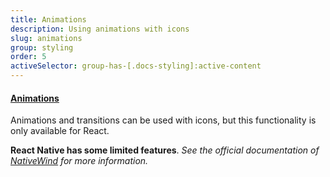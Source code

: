 ```yaml
---
title: Animations
description: Using animations with icons
slug: animations
group: styling
order: 5
activeSelector: group-has-[.docs-styling]:active-content
---
```


#### [Animations](https://tailwindcss.com/docs/animation)
Animations and transitions can be used with icons,
but this functionality is only available for React.

**React Native has some limited features**. _See the official documentation of [NativeWind](https://www.nativewind.dev/core-concepts/states) for more information._
